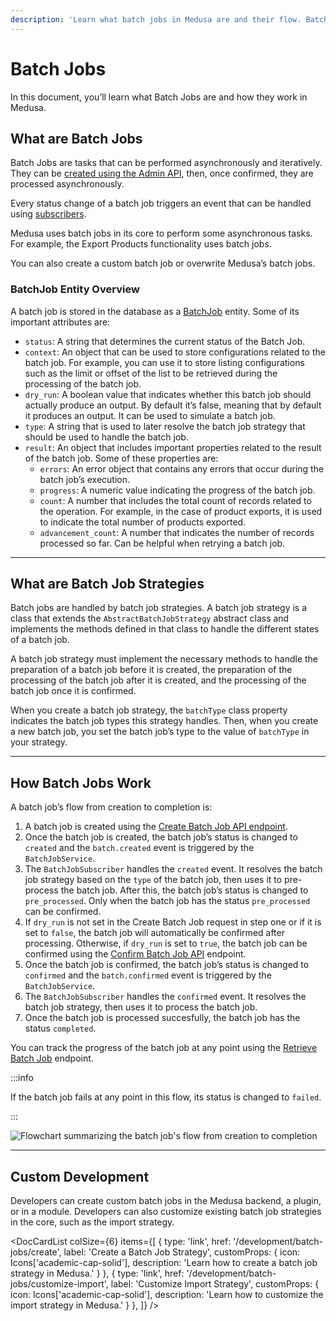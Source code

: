 ```yaml
---
description: 'Learn what batch jobs in Medusa are and their flow. Batch jobs are tasks that can be performed asynchronously and iteratively in Medusa.'
---
```



# Batch Jobs

In this document, you’ll learn what Batch Jobs are and how they work in Medusa.

## What are Batch Jobs

Batch Jobs are tasks that can be performed asynchronously and iteratively. They can be [created using the Admin API](https://docs.medusajs.com/api/admin#batch-jobs_postbatchjobs), then, once confirmed, they are processed asynchronously.

Every status change of a batch job triggers an event that can be handled using [subscribers](../events/subscribers.mdx).

Medusa uses batch jobs in its core to perform some asynchronous tasks. For example, the Export Products functionality uses batch jobs.

You can also create a custom batch job or overwrite Medusa’s batch jobs.

### BatchJob Entity Overview

A batch job is stored in the database as a [BatchJob](../../references/entities/classes/BatchJob) entity. Some of its important attributes are:

- `status`: A string that determines the current status of the Batch Job.
- `context`: An object that can be used to store configurations related to the batch job. For example, you can use it to store listing configurations such as the limit or offset of the list to be retrieved during the processing of the batch job.
- `dry_run`: A boolean value that indicates whether this batch job should actually produce an output. By default it’s false, meaning that by default it produces an output. It can be used to simulate a batch job.
- `type`: A string that is used to later resolve the batch job strategy that should be used to handle the batch job.
- `result`: An object that includes important properties related to the result of the batch job. Some of these properties are:
  - `errors`: An error object that contains any errors that occur during the batch job’s execution.
  - `progress`: A numeric value indicating the progress of the batch job.
  - `count`: A number that includes the total count of records related to the operation. For example, in the case of product exports, it is used to indicate the total number of products exported.
  - `advancement_count`: A number that indicates the number of records processed so far. Can be helpful when retrying a batch job.

---

## What are Batch Job Strategies

Batch jobs are handled by batch job strategies. A batch job strategy is a class that extends the `AbstractBatchJobStrategy` abstract class and implements the methods defined in that class to handle the different states of a batch job.

A batch job strategy must implement the necessary methods to handle the preparation of a batch job before it is created, the preparation of the processing of the batch job after it is created, and the processing of the batch job once it is confirmed.

When you create a batch job strategy, the `batchType` class property indicates the batch job types this strategy handles. Then, when you create a new batch job, you set the batch job’s type to the value of `batchType` in your strategy.

---

## How Batch Jobs Work

A batch job’s flow from creation to completion is:

1. A batch job is created using the [Create Batch Job API endpoint](https://docs.medusajs.com/api/admin#batch-jobs_postbatchjobs).
2. Once the batch job is created, the batch job’s status is changed to `created` and the `batch.created` event is triggered by the `BatchJobService`.
3. The `BatchJobSubscriber` handles the `created` event. It resolves the batch job strategy based on the `type` of the batch job, then uses it to pre-process the batch job. After this, the batch job’s status is changed to `pre_processed`. Only when the batch job has the status `pre_processed` can be confirmed.
4. If `dry_run` is not set in the Create Batch Job request in step one or if it is set to `false`, the batch job will automatically be confirmed after processing. Otherwise, if `dry_run` is set to `true`, the batch job can be confirmed using the [Confirm Batch Job API](https://docs.medusajs.com/api/admin#batch-jobs_postbatchjobsbatchjobconfirmprocessing) endpoint.
5. Once the batch job is confirmed, the batch job’s status is changed to `confirmed` and the `batch.confirmed` event is triggered by the `BatchJobService`.
6. The `BatchJobSubscriber` handles the `confirmed` event. It resolves the batch job strategy, then uses it to process the batch job. 
7. Once the batch job is processed succesfully, the batch job has the status `completed`.

You can track the progress of the batch job at any point using the [Retrieve Batch Job](https://docs.medusajs.com/api/admin#batch-jobs_getbatchjobsbatchjob) endpoint.

:::info

If the batch job fails at any point in this flow, its status is changed to `failed`.

:::

![Flowchart summarizing the batch job's flow from creation to completion](https://res.cloudinary.com/dza7lstvk/image/upload/v1668001632/Medusa%20Docs/Diagrams/Qja0kAz_ns4vm8.png)

---

## Custom Development

Developers can create custom batch jobs in the Medusa backend, a plugin, or in a module. Developers can also customize existing batch job strategies in the core, such as the import strategy.

<DocCardList colSize={6} items={[
  {
    type: 'link',
    href: '/development/batch-jobs/create',
    label: 'Create a Batch Job Strategy',
    customProps: {
      icon: Icons['academic-cap-solid'],
      description: 'Learn how to create a batch job strategy in Medusa.'
    }
  },
  {
    type: 'link',
    href: '/development/batch-jobs/customize-import',
    label: 'Customize Import Strategy',
    customProps: {
      icon: Icons['academic-cap-solid'],
      description: 'Learn how to customize the import strategy in Medusa.'
    }
  },
]} />